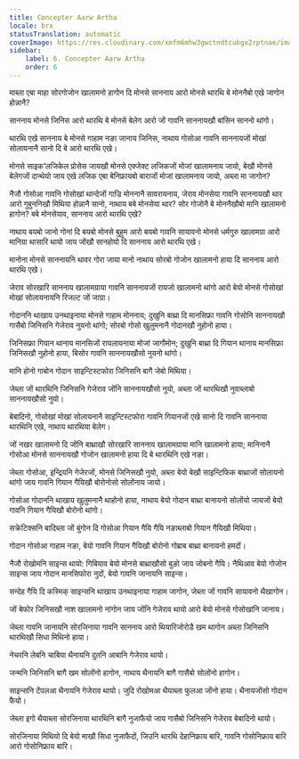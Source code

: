 ```yaml
---
title: Concepter Aarw Artha
locale: brx
statusTranslation: automatic
coverImage: https://res.cloudinary.com/xmfm6mhw3gwctndtcubgx2rptnae/image/upload/v1741354419/small_cover_la_gran_rebelion_28716e29d2.webp
sidebar:
    label: 6. Concepter Aarw Artha
    order: 6
---
```

माब्ला एबा माहा सोरगोजोन खालामनो हागोन दि मोनसे साननाय आरो मोनसे थारथि बे मोननैबो एखे जागोन होन्नानै?

साननाय मोनसे जिनिस आरो थारथि बे मोनसे बेलेग आरो जों गावनि साननायखौ बांसिन साननो थांगो।

थारथि एखे साननाय बे मोनसे गाहाम नङा जानाय जिनिस, नाथाय गोसोआ गावनि साननायजों मोखां सोलायनानै सानो दि बे आरो थारथि एखे।

मोनसे साइक’लजिकेल प्रोसेस जायखौ मोनसे एक्जेक्ट लजिकजों मोजां खालामनाय जायो, बेखौ मोनसे बेलेगजों दान्थेयो जाय एखे लजिक एबा बेनिफ्रायबो बाराजों मोजां खालामनाय जायो, अब्ला मा जागोन?

नैजौ गोसोआ गावनि गोसोखां थान्देजों गाज्रि मोननानै सावरायनाय, जेराव मोनसेया गावनि साननायखौ थार आरो गुबुननिखौ मिथिया होन्नानै सानो, नाथाय बबे मोनसेया थार? सोर गोजोनै बे मोननैखौबो मानि खालामनो हागोन? बबे मोनसेयाव, साननाय आरो थारथि एखे?

नाथाय बयबो जानो गोनां दि बयबो मोनसे बुहुम आरो बयबो गावनि सायावनो मोनसे धर्मगुरु खालामग्रा आरो मानिग्रा थासारि थायो जाय जोंखौ सानहोयो दि साननाय आरो थारथि एखे।

मानोना मोनसे साननायनि थावर गोरा जाया मानो नाथाय सोरबो गोजोन खालामनो हाया दि साननाय आरो थारथि एखे।

जेराव सोरखारि साननाय खालामग्राया गावनि साननायजों रायजो खालामनो थांगो आरो बेयो मोनसे गोसोखां मोखां सोलायनायनि रिजल्ट जों जाग्रा।

गोदाननि थाखाय उनथाइनाया मोनसे गाहाम मोननाय; दुखुनि बाथ्रा दि मानसिफ्रा गावनि गोसोनि साननायखौ गासैबो जिनिसनि गेजेराव नुयनो थांगो; सोरबो गोसो खुलुमनानै गोदानखौ नुहोनो हाया।

जिनिसफ्रा गियान थानाय मानसिजों रायलायनाया मोजां जागौमोन; दुखुनि बाथ्रा दि गियान थानाय मानसिफ्रा जिनिसखौ नुहोनो हाया, बिसोर गावनि साननायखौसो नुयनो थांगो।

मानि होनो गाबोन गोदान साइन्टिस्टफोरा जिनिसनि बागै जेबो मिथिया।

जेब्ला जों थारथिनि जिनिसनि गेजेराव जोंनि साननायखौसो नुयो, अब्ला जों थारथिखौ नुवाब्लाबो साननायखौसो नुयो।

बेबादिनो, गोसोखां मोखां सोलायनानै साइन्टिस्टफोरा गावनि गियानजों एखे सानो दि गावनि साननाया थारथिनि एखे, नाथाय थारथिया बेलेग।

जों नखर खालामनो दि जोंनि बाथ्राखौ सोरखारि साननाय खालामग्राया मानि खालामनो हाया; मानिनानै गोसोआ मोनसे साननायखौ गोजोन खालामनो हाया दि बे थारथिनि एखे नङा।

जेब्ला गोसोआ, इन्द्रियनि गेजेरजों, मोनसे जिनिसखौ नुयो, अब्ला बेयो बेखौ साइन्टिफिक बाथ्राजों सोलायनो थांगो जाय गावनि गियान गैयिखौ बोरोनोसो सोलोंनाय जायो।

गोसोआ गोदाननि थाखाय खुलुमनानै थाहोनो हाया, नाथाय बेयो गोदान बाथ्रा बानायनो सोलोंयो जायजों बेयो गावनि गियान गैयिखौ बोरोनो थांगो।

सक्रेटिक्सनि बादिब्ला जों बुंगोन दि गोसोआ गियान गैयि गैयि नङाब्लाबो गियान गैयिखौ मिथिया।

गोदान गोसोआ गाहाम नङा, बेयो गावनि गियान गैयिखौ बोरोनो गोब्राब बाथ्रा बानायनो हमदों।

नैजौ रोखोमनि साइन्स थायो: गिबियाव बेयो मोनसे बाथ्राखौसो बुङो जाय जोबनो गैयि। नैथिआव बेयो गोजोन साइन्स जाय गोदान मानसिफोरा नुदों, बेयो गावनि जानायनि साइन्स।

सन्देह गैयि दि कस्मिक् साइन्सनि थाखाय उनथाइनाया गाहाम जागोन, जेब्ला जों गावनि सायावनो थैखागोन।

जों बेफोर जिनिसखौ नाश खालामनो नांगोन जाय जोंनि गेजेराव थायो आरो बेयो मोनसे गोसोखांनि जानाय।

जेब्ला गावनि जानायनि सोरजिनाया गावनि साननाय आरो थियारिजोरोडै खम थागोन अब्ला जिनिसनि थारथिखौ सिधा मिथिनो हाया।

नेचरनि लेबनि चाबिया थैनायनि दुतनि आबानि गेजेराव थायो।

जन्मनि जिनिसनि बागै खम सोलोंनो हागोन, नाथाय थैनायनि बागै गासैबो सोलोंनो हागोन।

साइन्सनि टेंपलआ थैनायनि गेजेराव थायो। जुदि रोखोमआ थैयाब्ला फुलआ जोंनो हाया। थैनायजोंसो गोदान फैयो।

जेब्ला इगो थैयाब्ला सोरजिनाया थारथिनि बागै नुजाफैयो जाय गासैबो जिनिसनि गेजेराव बेबादिनो थायो।

सोरजिनाया मिथियो दि बेयो माखौ सिधा नुजाफैदों, जिउनि थारथि देहानिफ्राय बारि, गावनि गोसोनिफ्राय बारि आरो गोसोनिफ्राय बारि।
